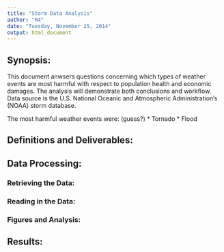 ```yaml
---
title: "Storm Data Analysis"
author: "R4"
date: "Tuesday, November 25, 2014"
output: html_document
---
```


## Synopsis:
This document anwsers questions concerning which types of weather events are most harmful with respect to population health and economic damages. The analysis will demonstrate both conclusions and workflow. Data source is the U.S. National Oceanic and Atmospheric Administration's (NOAA) storm database.

The most harmful weather events were: (guess?)
* Tornado
* Flood

## Definitions and Deliverables:


## Data Processing:

### Retrieving the Data:

### Reading in the Data:

### Figures and Analysis:

## Results: